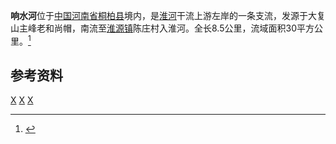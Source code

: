 {{Otheruses|响水河|other=同名的其它條目描述}}
{{Infobox River
  | river_name      = 响水河
  | image_name      = 
  | image_size      = 
  | caption         = 
  | origin          = [[河南省|河南省]][[桐柏县|桐柏县]]大复山
  | mouth           = 河南省桐柏县[[淮源镇|淮源镇]]陈庄村[[淮河|淮河]]
  | basin_countries = {{PRC}}
  | length          = 8.5公里
  | elevation       = 
  | mouth_elevation = 
  | discharge       = 
  | watershed       = 30平方千米
}}
'''响水河'''位于[[中国|中国]][[河南省|河南省]][[桐柏县|桐柏县]]境内，是[[淮河|淮河]]干流上游左岸的一条支流，发源于大复山主峰老和尚帽，南流至[[淮源镇|淮源镇]]陈庄村入淮河。全长8.5公里，流域面积30平方公里。<ref name="中国河湖大典">{{cite book zh |author=《中国河湖大典》编纂委员会 |title=《中国河湖大典·淮河卷》 |format=M |edition=1 |location=北京 |publisher=中国水利水电出版社 |date=2010年9月 |pages=5 |id= ISBN 978-7-5084-7953-8}}</ref>


==参考资料==
<references/>
[[Category:淮河水系|X]]
[[Category:河南河流|X]]
[[Category:桐柏县|X]]